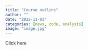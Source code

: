 ```yaml
---
title: "Course outline"
author: ""
date: "2022-11-01"
categories: [news, code, analysis]
image: "image.jpg"
---
```


Click here